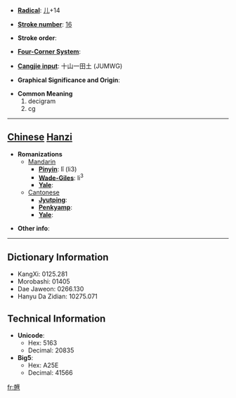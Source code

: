 * '''[[Wiktionary:Chinese radical index| Radical]]''': [[Wiktionary:Chinese radical index 儿|儿]]+14

* '''[[Wiktionary:Chinese total strokes index|Stroke number]]''': [[Wiktionary:Chinese total strokes index 16|16]]

* '''Stroke order''': 

* '''[[Wiktionary:Chinese four corner index|Four-Corner System]]''': 

* '''[[Wiktionary:Chinese Cangjie index|Cangjie input]]''': 十山一田土 (JUMWG)

* '''Graphical Significance and Origin''': 

* '''Common Meaning'''
*#decigram
*# cg


----

== [[Chinese]] [[Hanzi]] ==

* '''Romanizations'''
** [[Mandarin]]
*** '''[[Pinyin]]''': lǐ (li3)
*** '''[[Wade-Giles]]''': li<sup>3</sup>
*** '''[[Yale]]''': 
**[[Cantonese]]
***'''[[Jyutping]]''':
***'''[[Penkyamp]]''': 
***'''[[Yale]]''': 

* '''Other info''': 

----

== Dictionary Information ==

* KangXi: 0125.281
* Morobashi: 01405
* Dae Jaweon: 0266.130
* Hanyu Da Zidian: 10275.071

== Technical Information ==

* '''Unicode''':
** Hex: 5163
** Decimal: 20835
* '''Big5''':
** Hex: A25E
** Decimal: 41566

[[fr:兣]]